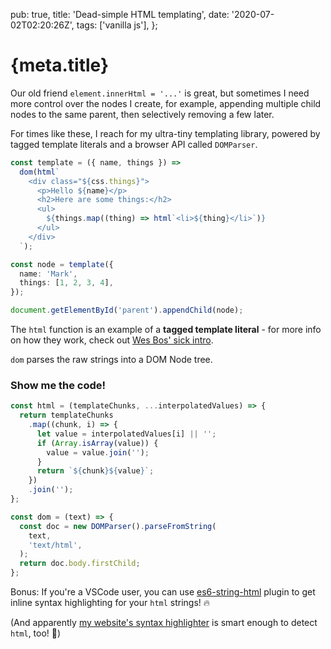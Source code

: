   pub: true,
  title: 'Dead-simple HTML templating',
  date: '2020-07-02T02:20:26Z',
  tags: ['vanilla js'],
};

<h1>{meta.title}</h1>

Our old friend `element.innerHtml = '...'` is great, but sometimes I need more control over the nodes I create, for example, appending multiple child nodes to the same parent, then selectively removing a few later.

For times like these, I reach for my ultra-tiny templating library, powered by tagged template literals and a browser API called `DOMParser`.

```typescript
const template = ({ name, things }) =>
  dom(html`
    <div class="${css.things}">
      <p>Hello ${name}</p>
      <h2>Here are some things:</h2>
      <ul>
        ${things.map((thing) => html`<li>${thing}</li>`)}
      </ul>
    </div>
  `);

const node = template({
  name: 'Mark',
  things: [1, 2, 3, 4],
});

document.getElementById('parent').appendChild(node);
```

The `html` function is an example of a **tagged template literal** - for more info on how they work, check out [Wes Bos' sick intro][bos-ttls].

`dom` parses the raw strings into a DOM Node tree.

### Show me the code!

```typescript
const html = (templateChunks, ...interpolatedValues) => {
  return templateChunks
    .map((chunk, i) => {
      let value = interpolatedValues[i] || '';
      if (Array.isArray(value)) {
        value = value.join('');
      }
      return `${chunk}${value}`;
    })
    .join('');
};

const dom = (text) => {
  const doc = new DOMParser().parseFromString(
    text,
    'text/html',
  );
  return doc.body.firstChild;
};
```

Bonus: If you're a VSCode user, you can use [es6-string-html][vsc-hi] plugin to get inline syntax highlighting for your `html` strings! 🔥

(And apparently [my website's syntax highlighter][rehype-prism] is smart enough to detect `html`, too! 🤯)

[bos-ttls]: https://wesbos.com/tagged-template-literals
[rehype-prism]: https://github.com/mapbox/rehype-prism
[vsc-hi]: https://marketplace.visualstudio.com/items?itemName=Tobermory.es6-string-html
